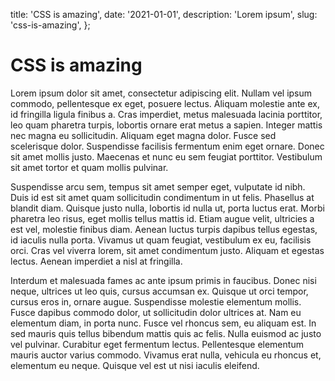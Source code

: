   title: 'CSS is amazing',
  date: '2021-01-01',
  description: 'Lorem ipsum',
  slug: 'css-is-amazing',
};

# CSS is amazing

Lorem ipsum dolor sit amet, consectetur adipiscing elit. Nullam vel ipsum commodo, pellentesque ex eget, posuere lectus. Aliquam molestie ante ex, id fringilla ligula finibus a. Cras imperdiet, metus malesuada lacinia porttitor, leo quam pharetra turpis, lobortis ornare erat metus a sapien. Integer mattis nec magna eu sollicitudin. Aliquam eget magna dolor. Fusce sed scelerisque dolor. Suspendisse facilisis fermentum enim eget ornare. Donec sit amet mollis justo. Maecenas et nunc eu sem feugiat porttitor. Vestibulum sit amet tortor et quam mollis pulvinar.

Suspendisse arcu sem, tempus sit amet semper eget, vulputate id nibh. Duis id est sit amet quam sollicitudin condimentum in ut felis. Phasellus at blandit diam. Quisque justo nulla, lobortis id nulla ut, porta luctus erat. Morbi pharetra leo risus, eget mollis tellus mattis id. Etiam augue velit, ultricies a est vel, molestie finibus diam. Aenean luctus turpis dapibus tellus egestas, id iaculis nulla porta. Vivamus ut quam feugiat, vestibulum ex eu, facilisis orci. Cras vel viverra lorem, sit amet condimentum justo. Aliquam et egestas lectus. Aenean imperdiet a nisl at fringilla.

Interdum et malesuada fames ac ante ipsum primis in faucibus. Donec nisi neque, ultrices ut leo quis, cursus accumsan ex. Quisque ut orci tempor, cursus eros in, ornare augue. Suspendisse molestie elementum mollis. Fusce dapibus commodo dolor, ut sollicitudin dolor ultrices at. Nam eu elementum diam, in porta nunc. Fusce vel rhoncus sem, eu aliquam est. In sed mauris quis tellus bibendum mattis quis ac felis. Nulla euismod ac justo vel pulvinar. Curabitur eget fermentum lectus. Pellentesque elementum mauris auctor varius commodo. Vivamus erat nulla, vehicula eu rhoncus et, elementum eu neque. Quisque vel est ut nisi iaculis eleifend.
